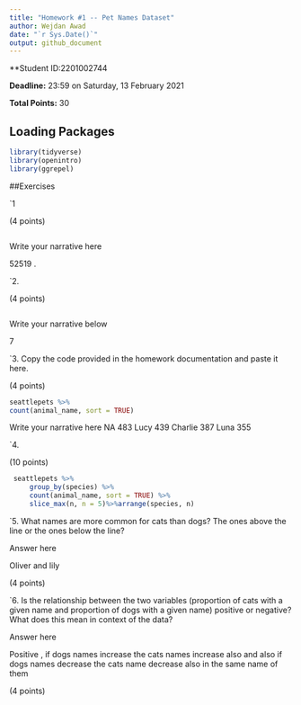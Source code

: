 ```yaml
---
title: "Homework #1 -- Pet Names Dataset"
author: Wejdan Awad
date: "`r Sys.Date()`"
output: github_document
---
```


**Student ID:2201002744

**Deadline:** 23:59 on Saturday, 13 February 2021

**Total Points:** 30


## Loading Packages

```r

library(tidyverse)
library(openintro)
library(ggrepel)
```


##Exercises

`1

(4 points)
```r

```
Write your narrative here

52519 .


`2.

(4 points)

```r

```
Write your narrative below

7

`3. Copy the code provided in the homework documentation and paste it here. 

(4 points)

```r
seattlepets %>%
count(animal_name, sort = TRUE)
```
Write your narrative here
NA          483
Lucy        439
Charlie     387
Luna        355

`4.

(10 points)

```r
 seattlepets %>%
     group_by(species) %>%
     count(animal_name, sort = TRUE) %>%
     slice_max(n, n = 5)%>%arrange(species, n)
```


`5.  What names are more common for cats than dogs? The ones above the line or the ones below the line?

Answer here

Oliver and lily

(4 points)

`6. Is the relationship between the two variables (proportion of cats with a given name and proportion of dogs with a given name) positive or negative? What does this mean in context of the data?

Answer here

Positive , if dogs names increase the cats names increase also and also if dogs 
names decrease the cats name decrease also in the same name of them 

(4 points)